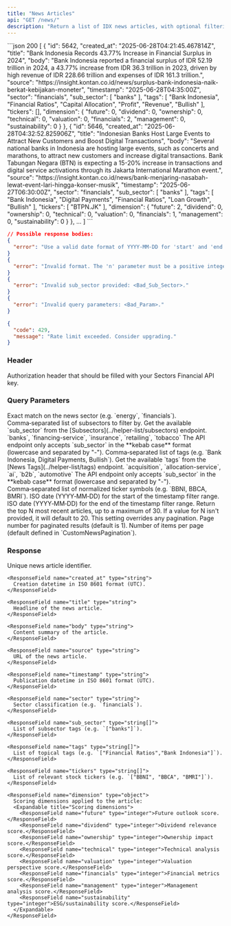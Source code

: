 ```yaml
---
title: "News Articles"
api: "GET /news/"
description: "Return a list of IDX news articles, with optional filtering conditions, pagination, or top‑N retrieval."
---
```


<ResponseExample>
```json 200
[
  {
      "id": 5642,
      "created_at": "2025-06-28T04:21:45.467814Z",
      "title": "Bank Indonesia Records 43.77% Increase in Financial Surplus in 2024",
      "body": "Bank Indonesia reported a financial surplus of IDR 52.19 trillion in 2024, a 43.77% increase from IDR 36.3 trillion in 2023, driven by high revenue of IDR 228.66 trillion and expenses of IDR 161.3 trillion.",
      "source": "https://insight.kontan.co.id/news/surplus-bank-indonesia-naik-berkat-kebijakan-moneter",
      "timestamp": "2025-06-28T04:35:00Z",
      "sector": "financials",
      "sub_sector": [
          "banks"
      ],
      "tags": [
          "Bank Indonesia",
          "Financial Ratios",
          "Capital Allocation",
          "Profit",
          "Revenue",
          "Bullish"
      ],
      "tickers": [],
      "dimension": {
          "future": 0,
          "dividend": 0,
          "ownership": 0,
          "technical": 0,
          "valuation": 0,
          "financials": 2,
          "management": 0,
          "sustainability": 0
      }
  },
  {
      "id": 5646,
      "created_at": "2025-06-28T04:32:52.825906Z",
      "title": "Indonesian Banks Host Large Events to Attract New Customers and Boost Digital Transactions",
      "body": "Several national banks in Indonesia are hosting large events, such as concerts and marathons, to attract new customers and increase digital transactions. Bank Tabungan Negara (BTN) is expecting a 15-20% increase in transactions and digital service activations through its Jakarta International Marathon event.",
      "source": "https://insight.kontan.co.id/news/bank-menjaring-nasabah-lewat-event-lari-hingga-konser-musik",
      "timestamp": "2025-06-27T06:30:00Z",
      "sector": "financials",
      "sub_sector": [
          "banks"
      ],
      "tags": [
          "Bank Indonesia",
          "Digital Payments",
          "Financial Ratios",
          "Loan Growth",
          "Bullish"
      ],
      "tickers": [
          "BTPN.JK"
      ],
      "dimension": {
          "future": 2,
          "dividend": 0,
          "ownership": 0,
          "technical": 0,
          "valuation": 0,
          "financials": 1,
          "management": 0,
          "sustainability": 0
      }
  },
  ...
]
```

```json 400
// Possible response bodies:
{
  "error": "Use a valid date format of YYYY-MM-DD for 'start' and 'end'."
}
{
  "error": "Invalid format. The 'n' parameter must be a positive integer."
}
{
  "error": "Invalid sub_sector provided: <Bad_Sub_Sector>."
}
{
  "error": "Invalid query parameters: <Bad_Param>."
}
```

```json 429
{
  "code": 429,
  "message": "Rate limit exceeded. Consider upgrading."
}
```

</ResponseExample>

### Header

<ParamField header="Authorization" type="string" required>
  Authorization header that should be filled with your Sectors Financial API
  key.
</ParamField>

### Query Parameters

<ParamField query="sector" type="string">
  Exact match on the news sector (e.g. `energy`, `financials`).
</ParamField>
<ParamField query="sub_sector" type="string">
  Comma‑separated list of subsectors to filter by.
  <AccordionGroup>
    <Accordion title="Get the available sub_sector">
      Get the available `sub_sector` from the
      [Subsectors](../helper-list/subsectors) endpoint.
    </Accordion>
    <Accordion title="Examples of the sub_sector">
      `banks`, `financing-service`, `insurance`, `retailing`, `tobacco`
    </Accordion>
    <Accordion title="Format">
      The API endpoint only accepts `sub_sector` in the **kebab case** format
      (lowercase and separated by "-").
    </Accordion>
  </AccordionGroup>
</ParamField>
<ParamField query="tags" type="string">
  Comma‑separated list of tags (e.g. `Bank Indonesia, Digital Payments,
  Bullish`).
  <AccordionGroup>
    <Accordion title="Get the available news tags">
      Get the available `tags` from the [News Tags](../helper-list/tags) endpoint.
    </Accordion>
    <Accordion title="Examples of the tags">
      `acquisition`, `allocation-service`, `ai`, `b2b`, `automotive`
    </Accordion>
    <Accordion title="Format">
      The API endpoint only accepts `sub_sector` in the **kebab case** format
      (lowercase and separated by "-").
    </Accordion>
  </AccordionGroup>
</ParamField>
<ParamField query="tickers" type="string">
  Comma‑separated list of normalized ticker symbols (e.g. `BBNI, BBCA, BMRI`).
</ParamField>
<ParamField query="start" type="string">
  ISO date (YYYY‑MM‑DD) for the start of the timestamp filter range.
</ParamField>
<ParamField query="end" type="string">
  ISO date (YYYY‑MM‑DD) for the end of the timestamp filter range.
</ParamField>
<ParamField query="n" type="integer">
  Return the top N most recent articles, up to a maximum of 30. If a value for N
  isn't provided, it will default to 20. This setting overrides any pagination.
</ParamField>
<ParamField query="page" type="integer">
  Page number for paginated results (default is 1).
</ParamField>
<ParamField query="page_size" type="integer">
  Number of items per page (default defined in `CustomNewsPagination`).
</ParamField>

### Response

<ResponseField name="[]" type="Idx News"> 
  <Expandable title="Idx News properties"> 
    <ResponseField name="id" type="integer"> 
      Unique news article identifier. 
    </ResponseField>

    <ResponseField name="created_at" type="string">
      Creation datetime in ISO 8601 format (UTC).
    </ResponseField>

    <ResponseField name="title" type="string">
      Headline of the news article.
    </ResponseField>

    <ResponseField name="body" type="string">
      Content summary of the article.
    </ResponseField>

    <ResponseField name="source" type="string">
      URL of the news article.
    </ResponseField>

    <ResponseField name="timestamp" type="string">
      Publication datetime in ISO 8601 format (UTC).
    </ResponseField>

    <ResponseField name="sector" type="string">
      Sector classification (e.g. `financials`).
    </ResponseField>

    <ResponseField name="sub_sector" type="string[]">
      List of subsector tags (e.g. `["banks"]`).
    </ResponseField>

    <ResponseField name="tags" type="string[]">
      List of topical tags (e.g. `["Financial Ratios","Bank Indonesia"]`).
    </ResponseField>

    <ResponseField name="tickers" type="string[]">
      List of relevant stock tickers (e.g. `["BBNI", "BBCA", "BMRI"]`).
    </ResponseField>

    <ResponseField name="dimension" type="object">
      Scoring dimensions applied to the article:
      <Expandable title="Scoring dimensions">
        <ResponseField name="future" type="integer">Future outlook score.</ResponseField>
        <ResponseField name="dividend" type="integer">Dividend relevance score.</ResponseField>
        <ResponseField name="ownership" type="integer">Ownership impact score.</ResponseField>
        <ResponseField name="technical" type="integer">Technical analysis score.</ResponseField>
        <ResponseField name="valuation" type="integer">Valuation perspective score.</ResponseField>
        <ResponseField name="financials" type="integer">Financial metrics score.</ResponseField>
        <ResponseField name="management" type="integer">Management analysis score.</ResponseField>
        <ResponseField name="sustainability" type="integer">ESG/sustainability score.</ResponseField>
      </Expandable>
    </ResponseField>

  </Expandable>
</ResponseField>
